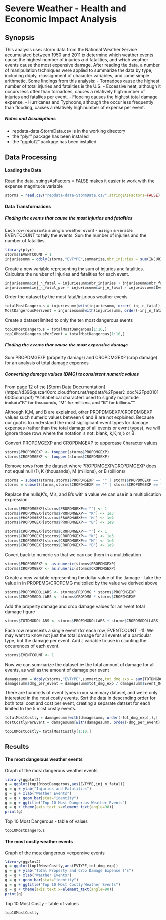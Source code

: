 Severe Weather - Health and Economic Impact Analysis
====================================================

## Synopsis
This analysis uses storm data from the National Weather Service accumulated between 1950 and 2011 to determine which weather events cause the highest number of injuries and fatalities, and which weather events cause the most expensive damage. After reading the data, a number of manipulation techniques were applied to summarize the data by type, including ddply, reassignment of character variables, and some simple arithmetic. 
Some findings from this analysis:
-  Tornadoes cause the highest number of total injuries and fatalities in the U.S.
-  Excessive heat, although it occurs less often than tornadoes, causes a relatively high number of injuries and fatalites per event.
-  Flooding causes the highest total damage expense, 
-  Hurricanes and Typhoons, although the occur less frequently than flooding, causes a relatively high number of expense per event.  

#####  Notes and Assumptions
- repdata-data-StormData.csv is in the working directory
- the "plyr" package has been installed
- the "ggplot2" package has been installed

## Data Processing

#### Loading the Data

Read the data.  stringsAsFactors = FALSE makes it easier to work with the expense magnitude variable
```r
storms = read.csv("repdata-data-StormData.csv",stringsAsFactors=FALSE)
```

#### Data Transformations

##### Finding the events that cause the most injuries and fatalities
Each row represents a single weather event - assign a variable EVENTCOUNT to tally the events.  Sum the number of injuries and the number of fatalities.
```r
library(plyr)
storms$EVENTCOUNT = 1
injuriesumm = ddply(storms,"EVTYPE",summarize,nbr_injuries = sum(INJURIES),nbr_fatalities = sum(FATALITIES),Event_Occurrences = sum(EVENTCOUNT))
```

Create a new variable representing the sum of injuries and fatalities.  Calculate the number of injuries and fatalities for each event. 
```r
injuriesumm$inj_n_fatal = injuriesumm$nbr_injuries + injuriesumm$nbr_fatalities
injuriesumm$inj_n_fatal_per = injuriesumm$inj_n_fatal / injuriesumm$Event_Occurrences
```

Order the dataset by the most fatal/injurious weather events
```r
totalMostDangerous = injuriesumm[with(injuriesumm, order(-inj_n_fatal),),]
MostDangerousPerEvent = injuriesumm[with(injuriesumm, order(-inj_n_fatal_per),),]
```

Create a dataset limited to only the ten most dangerous events
```r
top10MostDangerous = totalMostDangerous[1:10,]
top10MostDangerousPerEvent = totalMostDangerous[1:10,]
```

##### Finding the events that cause the most expensive damage

Sum PROPDMGEXP (property damage) and CROPDMGEXP (crop damage) for an analysis of total damage expenses

##### Converting damage values (DMG) to consistent numeric values 
From page 12 of the [Storm Data Documentation] (https://d396qusza40orc.cloudfront.net/repdata%2Fpeer2_doc%2Fpd01016005curr.pdf) "Alphabetical characters used to signify magnitude include "K" for thousands, "M" for millions, and "B" for billions.""

Although K,M, and B are explained, other PROPDMGEXP/CROPDMGEXP values such numeric values between 0 and 8 are not explained.  Because our goal is to understand the most signigicant event types for damage expenses (rather than the total damage of all events or event types), we will ignore those rows where the notation is not: blank, k,K,m,b or B. 

Convert PROPDMGEXP and CROPDMGEXP to uppercase Character values
```r
storms$PROPDMGEXP <- toupper(storms$PROPDMGEXP)
storms$CROPDMGEXP <- toupper(storms$CROPDMGEXP)
```

Remove rows from the dataset where PROPDMGEXP/CROPDMGEXP does not equal null (1), K (thousands), M (millions), or B (billions)
```r
storms = subset(storms,storms$PROPDMGEXP == "" | storms$PROPDMGEXP == "K" | storms$PROPDMGEXP == "M"  | storms$PROPDMGEXP == "B")
storms = subset(storms,storms$CROPDMGEXP == "" | storms$CROPDMGEXP == "K" | storms$CROPDMGEXP == "M"  | storms$CROPDMGEXP == "B")
```

Replace the nulls,K's, M's, and B's with a value we can use in a multiplication expression
```r
storms$PROPDMGEXP[storms$PROPDMGEXP== ""] <- 1
storms$PROPDMGEXP[storms$PROPDMGEXP== "K"] <- 1e3
storms$PROPDMGEXP[storms$PROPDMGEXP== "M"] <- 1e6
storms$PROPDMGEXP[storms$PROPDMGEXP== "B"] <- 1e9

storms$CROPDMGEXP[storms$CROPDMGEXP== ""] <- 1
storms$CROPDMGEXP[storms$CROPDMGEXP== "K"] <- 1e3
storms$CROPDMGEXP[storms$CROPDMGEXP== "M"] <- 1e6
storms$CROPDMGEXP[storms$CROPDMGEXP== "B"] <- 1e9
```

Covert back to numeric so that we can use them in a multiplication
```r
storms$PROPDMGEXP <- as.numeric(storms$PROPDMGEXP)
storms$CROPDMGEXP <- as.numeric(storms$CROPDMGEXP)
```

Create a new variable representing the dollar value of the damage - take the value in in PROPDMG/CROPDMG multiplied by the value we derived above
```r
storms$PROPDMGDOLLARS <- storms$PROPDMG * storms$PROPDMGEXP
storms$CROPDMGDOLLARS <- storms$CROPDMG * storms$CROPDMGEXP
```

Add the property damage and crop damage values for an event total damage figure
```r
storms$TOTDMGDOLLARS <- storms$PROPDMGDOLLARS + storms$CROPDMGDOLLARS
```

Each row represents a single event (for each row, EVENTCOUNT =1).  We may want to know not just the total damage for all events of a particular type, but the damage per event.  Add a variable to use in counting the occurences of each event. 
```r
storms$EVENTCOUNT <- 1
```

Now we can summarize the dataset by the total amount of damage for all events, as well as the amount of damage per event
```r
damagesumm = ddply(storms,"EVTYPE",summarize,tot_dmg_exp = sum(TOTDMGDOLLARS),Event_Occurrences = sum(EVENTCOUNT))
damagesumm$dmg_per_event = damagesumm$tot_dmg_exp / damagesumm$Event_Occurrences
```

There are hundreds of event types in our summary dataset, and we're only interested in the most costly events. Sort the data in descending order for both total cost and cost per event, creating a separate dataset for each limited to the 5 most costly events.
```r
totalMostCostly = damagesumm[with(damagesumm, order(-tot_dmg_exp),),]
mostCostlyPerEvent = damagesumm[with(damagesumm, order(-dmg_per_event),),]
```

```r
top10MostCostly= totalMostCostly[1:10,]
```

## Results

#### The most dangerous weather events

Graph of the most dangerous weather events
```r
library(ggplot2)
g = ggplot(top10MostDangerous,aes(EVTYPE,inj_n_fatal))
g = g + ylab("Injuries and Fatalities")
g = g + xlab("Weather Events")
g = g + geom_bar(stat="identity")
g = g + ggtitle("Top 10 Most Dangerous Weather Events")
g = g + theme(axis.text.x=element_text(angle=90))
print(g)
```

Top 10 Most Dangerous - table of values
```r
top10MostDangerous
```

#### The most costly weather events

Graph of the most dangerous =expensive events
```r
library(ggplot2)
g = ggplot(top10MostCostly,aes(EVTYPE,tot_dmg_exp))
g = g + ylab("Total Property and Crop Damage Expense $'s")
g = g + xlab("Weather Events")
g = g + geom_bar(stat="identity")
g = g + ggtitle("Top 10 Most Costly Weather Events")
g = g + theme(axis.text.x=element_text(angle=90))
print(g)
```


Top 10 Most Costly - table of values
```r
top10MostCostly
```
